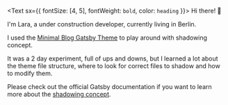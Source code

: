 <Text sx={{ fontSize: [4, 5], fontWeight: `bold`, color: `heading` }}>
Hi there! 👋
</Text>

I'm Lara, a under construction developer, currently living in Berlin.

I used the [Minimal Blog Gatsby Theme](https://github.com/LekoArts/gatsby-themes/tree/master/themes/gatsby-theme-minimal-blog) to play around with shadowing concept.

It was a 2 day experiment, full of ups and downs, but I learned a lot about the theme file structure, where to look for correct files to shadow and how to modify them.

Please check out the official Gatsby documentation if you want to learn more about the [shadowing concept](https://www.gatsbyjs.com/docs/how-to/plugins-and-themes/shadowing/).
